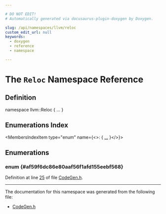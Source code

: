 ```yaml
---

# DO NOT EDIT!
# Automatically generated via docusaurus-plugin-doxygen by Doxygen.

slug: /api/namespaces/llvm/reloc
custom_edit_url: null
keywords:
  - doxygen
  - reference
  - namespace

---
```





# The `Reloc` Namespace Reference

<DoxygenPage pluginConfig={pluginConfig}>



## Definition

<CodeBlock>namespace llvm::Reloc &#123; ... &#125;</CodeBlock>

## Enumerations Index

<MembersIndex>

<MembersIndexItem
  type="enum"
  name={<>:  &#123; <a href="#af59f6dc86e80aaf56f1afd155eebf568">...</a> &#125;</>}>
</MembersIndexItem>

</MembersIndex>


<SectionDefinition>

## Enumerations

### enum  {#af59f6dc86e80aaf56f1afd155eebf568}

<MemberDefinition
  prototype="enum llvm::Reloc::Model ">

<EnumerationList title="Enumeration values">

<Link id="af59f6dc86e80aaf56f1afd155eebf568a2102fa713297236bf4339c5f0bf0f39d" />
<EnumerationListItem name="Static">

</EnumerationListItem>

<Link id="af59f6dc86e80aaf56f1afd155eebf568adc2075e13a68142b26e05ac08bbfc320" />
<EnumerationListItem name="PIC_">

</EnumerationListItem>

<Link id="af59f6dc86e80aaf56f1afd155eebf568a455bffdcf9dfc03e4b8f11c6085d0f3e" />
<EnumerationListItem name="DynamicNoPIC">

</EnumerationListItem>

<Link id="af59f6dc86e80aaf56f1afd155eebf568a5580e4c06cf7c1cc2d1c2ef00534ac17" />
<EnumerationListItem name="ROPI">

</EnumerationListItem>

<Link id="af59f6dc86e80aaf56f1afd155eebf568a33108d181242a6b5c92f1bdb81d38128" />
<EnumerationListItem name="RWPI">

</EnumerationListItem>

<Link id="af59f6dc86e80aaf56f1afd155eebf568a593b80c5ddf9a5f0c06860e6711955d5" />
<EnumerationListItem name="ROPI_RWPI">

</EnumerationListItem>

</EnumerationList>

Definition at line <a href="/docs/api/files/include/include/llvm/include/llvm/support/codegen-h/#l00025">25</a> of file <a href="/docs/api/files/include/include/llvm/include/llvm/support/codegen-h">CodeGen.h</a>.
</MemberDefinition>

</SectionDefinition>

<hr/>

The documentation for this namespace was generated from the following file:

<ul>
<li><a href="/docs/api/files/include/include/llvm/include/llvm/support/codegen-h">CodeGen.h</a></li>
</ul>

</DoxygenPage>
